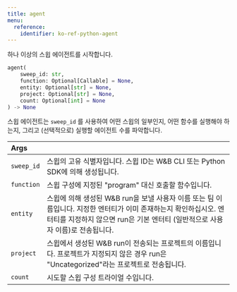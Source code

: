 ```yaml
---
title: agent
menu:
  reference:
    identifier: ko-ref-python-agent
---
```


<Card title="View the source code" href="https://www.github.com/wandb/wandb/tree/637bddf198525810add5804059001b1b319d6ad1/wandb/wandb_agent.py#L532-L576" icon="github"/>

하나 이상의 스윕 에이전트를 시작합니다.

```python
agent(
    sweep_id: str,
    function: Optional[Callable] = None,
    entity: Optional[str] = None,
    project: Optional[str] = None,
    count: Optional[int] = None
) -> None
```

스윕 에이전트는 `sweep_id` 를 사용하여 어떤 스윕의 일부인지, 어떤 함수를 실행해야 하는지, 그리고 (선택적으로) 실행할 에이전트 수를 파악합니다.

| Args |  |
| :--- | :--- |
|  `sweep_id` | 스윕의 고유 식별자입니다. 스윕 ID는 W&B CLI 또는 Python SDK에 의해 생성됩니다. |
|  `function` | 스윕 구성에 지정된 "program" 대신 호출할 함수입니다. |
|  `entity` | 스윕에 의해 생성된 W&B run을 보낼 사용자 이름 또는 팀 이름입니다. 지정한 엔터티가 이미 존재하는지 확인하십시오. 엔터티를 지정하지 않으면 run은 기본 엔터티 (일반적으로 사용자 이름)로 전송됩니다. |
|  `project` | 스윕에서 생성된 W&B run이 전송되는 프로젝트의 이름입니다. 프로젝트가 지정되지 않은 경우 run은 "Uncategorized"라는 프로젝트로 전송됩니다. |
|  `count` | 시도할 스윕 구성 트라이얼 수입니다. |
